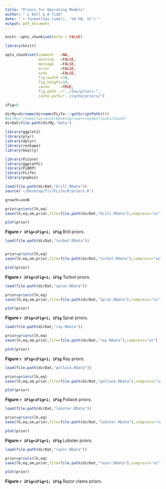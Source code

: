 ```yaml
---
title: "Priors for Operating Models"
author: " L Kell & A Tidd"
date: "`r format(Sys.time(), '%d %B, %Y')`"
output: pdf_document
---
```



```r
knitr::opts_chunk$set(echo = FALSE)

library(knitr)

opts_chunk$set(comment   =NA, 
               warning   =FALSE, 
               message   =FALSE, 
               error     =FALSE, 
               echo      =FALSE,
               fig.width =10, 
               fig.height=10,
               cache     =TRUE, 
               fig.path  ="../tex/priors-",
               cache.path="../cache/priors/")

iFig=0
```
```r
dirMy=dirname(dirname(FLife:::getScriptPath()))
#dirMy="/home/laurence/Desktop/sea++/mydas/tasks/task4"
dirDat=file.path(dirMy,"data")
```
```r
library(ggplot2)
library(plyr)
library(dplyr)
library(reshape)
library(GGally)

library(FLCore)
library(ggplotFL)
library(FLBRP)
library(FLife)
library(popbio)
```

```r
load(file.path(dirDat,"brill.RData"))
source('~/Desktop/flr/FLife/R/priors.R')

growth=vonB

prior=priors(lh,eq)
save(lh,eq,om,prior,file=file.path(dirDat,"brill.RData"),compress="xz")

plot(prior)
```

**Figure `r iFig=iFig+1; iFig`** Brill priors.


```r
load(file.path(dirDat,"turbot.RData"))


prior=priors(lh,eq)
save(lh,eq,om,prior,file=file.path(dirDat,"turbot.RData"),compress="xz")
```

```r
plot(prior)
```

**Figure `r iFig=iFig+1; iFig`** Turbot priors.


```r
load(file.path(dirDat,"sprat.RData"))

prior=priors(lh,eq)
save(lh,eq,om,prior,file=file.path(dirDat,"sprat.RData"),compress="xz")
```

```r
plot(prior)
```
**Figure `r iFig=iFig+1; iFig`** Sprat priors.


```r
load(file.path(dirDat,"ray.RData"))

prior=priors(lh,eq)
save(lh,eq,om,prior,file=file.path(dirDat,"ray.RData"),compress="xz")
```

```r
plot(prior)
```
**Figure `r iFig=iFig+1; iFig`** Ray priors.


```r
load(file.path(dirDat,"pollack.RData"))

prior=priors(lh,eq)
save(lh,eq,om,prior,file=file.path(dirDat,"pollack.RData"),compress="xz")
```

```r
plot(prior)
```
**Figure `r iFig=iFig+1; iFig`** Pollack priors.


```r
load(file.path(dirDat,"lobster.RData"))

prior=priors(lh,eq)
save(lh,eq,om,prior,file=file.path(dirDat,"lobster.RData"),compress="xz")
```

```r
plot(prior)
```
**Figure `r iFig=iFig+1; iFig`** Lobster priors.


```r
load(file.path(dirDat,"razor.RData"))

prior=priors(lh,eq)
save(lh,eq,om,prior,file=file.path(dirDat,"razor.RData"),compress="xz")
```

```r
plot(prior)
```
**Figure `r iFig=iFig+1; iFig`** Razor clams priors.


